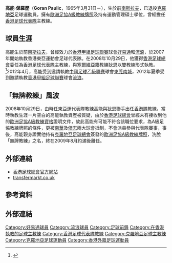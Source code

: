 {{Infobox football biography
| name                = 高能 <br> Goran Paulić
| image               = Goran Paulic.JPG
| fullname            = Goran Paulić
| birth_date          = {{birth date and age|1965|3|31}}
| birth_place         = [[南斯拉夫|南斯拉夫]]
| height              = 
| position            = [[前鋒_(足球)|前鋒]]
| currentclub         = [[柔佛DT足球會|柔佛DT二隊]] 
| youthyears1         = 
| youthclubs1         = 
| years1              = 1991–1992
| clubs1              = [[馬里士他卡沙足球俱樂部|馬里士他卡沙]]
| caps1               = 
| goals1              = 
| years2              = 1993
| clubs2              = [[馬六甲聯足球協會|馬六甲聯]]
| caps2               = 
| goals2              = 
| years3              = 1993–1994
| clubs3              = [[伊斯特拉1961足球俱樂部|伊斯特拉1961]]
| caps3               = 
| goals3              = 
| years4              = 1995–1996
| clubs4              = {{le|伊布斯河畔魏德霍芬足球協會|FC Waidhofen/Ybbs|伊布斯河畔魏德霍芬}}
| caps4               = 
| goals4              = 
| years5              = 1996–1998
| clubs5              = [[馬里士他卡沙足球俱樂部|馬里士他卡沙]]
| caps5               =
| goals5              = 
| years6              = 1998–2001
| clubs6              = [[香港流浪足球會|流浪]]
| caps6               =
| goals6              = 
| years7              = 2001–2005
| clubs7              = Sturm 19 St. Pölten
| caps7               =
| goals7              = 
| years8              = 2005–2006
| clubs8              = SC St. Pölten
| caps8               =
| goals8              = 
| years9              = 2006–2007
| clubs9              = SCU Kilb
| caps9               =
| goals9              = 
| totalcaps           = 
| totalgoals          = 
| nationalyears1      = 
| nationalteam1       = 
| nationalcaps1       = 
| nationalgoals1      = 
| medaltemplates      = 
| manageryears1       = 2008–2009
| managerclubs1       = [[香港奧運足球代表隊|香港U23]]
| manageryears2       = 2008–2009
| managerclubs2       = [[香港足球代表隊|香港]] 
| manageryears4       = 2012
| managerclubs4       = [[梅州市梅縣區鐵漢足球俱樂部|東莞南城]]
| manageryears5       = 2012
| managerclubs5       = [[香港流浪足球會|標準流浪]]
| manageryears6       = 2015–
| managerclubs6       = [[柔佛DT足球會|柔佛DT二隊]]
| club-update         = 
| nationalteam-update = 
}}

'''高能·保羅歷'''（'''Goran Paulic'''，1965年3月31日－），生於前[[南斯拉夫|南斯拉夫]]，已退役[[克羅地亞|克羅地亞]]足球運動員，擁有[[歐洲足球協會聯盟|歐洲足協A級教練牌照]]及持有運動管理碩士學位，曾經擔任[[香港足球代表隊|香港足球代表隊]]主教練。

== 球員生涯 ==
高能生於前[[南斯拉夫|南斯拉夫]]，曾經效力於[[香港甲組足球聯賽|香港甲組足球聯賽]]球會[[康宏晨曦體育會|好易通]]和[[香港流浪足球會|流浪]]，於2007年開始執教香港東亞運動會足球代表隊。在2008年10月29日，他獲得[[香港足球總會|香港足球總會]]委任為[[香港足球代表隊|香港足球代表隊]]主教練，與[[塞爾維亞|塞爾維亞]]籍教練[[狄恩·安東歷|狄恩]]以雙教練形式執教。<ref>{{Cite web |url=http://soccer.sina.com.hk/cgi-bin/so/nw/show.cgi/832/2/1/1594434/1.html |title=明報《高能掌港隊教練團費60萬　(2008-10-14)》 |accessdate=2009-01-07 |archive-date=2008-10-17 |archive-url=https://web.archive.org/web/20081017092316/http://soccer.sina.com.hk/cgi-bin/so/nw/show.cgi/832/2/1/1594434/1.html |dead-url=no }}</ref>2012年4月，高能受到邀請執教[[中國足球乙級聯賽|中國足球乙級聯賽]]球會[[梅州市梅縣區鐵漢足球俱樂部|東莞南城]]，2012年夏季受到邀請執教[[香港甲組足球聯賽|香港甲組足球聯賽]]球會[[香港流浪足球會|流浪]]。

==「無牌教練」風波==
2008年10月29日，由時任東亞運代表隊教練高能與[[狄恩·安東歷|狄恩]]聯手出任[[香港足球代表隊|香港隊]]教練，當時執教生涯一片空白的高能執教資歷被質疑，由於[[香港足球總會|香港足球總會]]曾經未有接收到他的[[歐洲足球協會聯盟|歐洲足協A級教練資格]]證明文件，故此高能有可能不符合該職位要求，為A級足協教練牌照的條件，更被[[南華足球隊|南華]]及[[傑志體育會|傑志]]兩大球會抵制，不會派員參與代表隊賽事，事後，高能親身證實他持有[[克羅地亞足球總會|克羅地亞足球總會]]簽發的[[歐洲足球協會聯盟|歐洲足協A級教練牌照]]，洗脫「無牌教練」之名，終在2009年8月約滿後離任。

== 外部連結 ==
*[http://www.hkfa.com/ 香港足球總會官方網站] {{Wayback|url=http://www.hkfa.com/ |date=20110523035929 }}
*[http://www.transfermarkt.co.uk/en/goran-paulic/aufeinenblick/trainer_25368.html transfermarkt.co.uk]

==參考資料==
{{reflist}}

==外部連結==

{{2012年中乙分類名單東莞南城}}
{{DEFAULTSORT:Goran Paulic}}
[[Category:好易通球員|Category:好易通球員]]
[[Category:流浪球員|Category:流浪球員]]
[[Category:足球前鋒|Category:足球前鋒]]
[[Category:在香港執教的足球主教練|Category:在香港執教的足球主教練]]
[[Category:香港足球代表隊教練|Category:香港足球代表隊教練]]
[[Category:克羅地亞足球主教練|Category:克羅地亞足球主教練]]
[[Category:克羅地亞足球運動員|Category:克羅地亞足球運動員]]
[[Category:香港外籍足球運動員|Category:香港外籍足球運動員]]